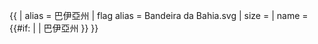{{ {{{1<noinclude>|country showdata</noinclude>}}}
| alias = 巴伊亞州
| flag alias = Bandeira da Bahia.svg
| size = {{{size|}}}
| name = {{#if: {{{name|}}} | {{{name|}}} | 巴伊亞州 }}
}}<noinclude>
</noinclude>